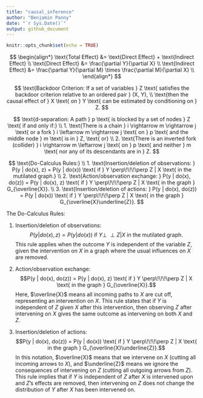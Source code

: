 ```yaml
---
title: "causal_inference"
author: "Benjamin Panny"
date: "`r Sys.Date()`"
output: github_document
---
```


```r
knitr::opts_chunk$set(echo = TRUE)
```

$$
\begin{align*}
\text{Total Effect} &= \text{Direct Effect} + \text{Indirect Effect} \\
\text{Direct Effect} &= \frac{\partial Y}{\partial X} \\
\text{Indirect Effect} &= \frac{\partial Y}{\partial M} \times \frac{\partial M}{\partial X} \\
\end{align*}
$$

$$
\text{Backdoor Criterion: If a set of variables } Z \text{ satisfies the backdoor criterion relative to an ordered pair } (X, Y), \\
\text{then the causal effect of } X \text{ on } Y \text{ can be estimated by conditioning on } Z.
$$

$$
\text{d-separation: A path } p \text{ is blocked by a set of nodes } Z \text{ if and only if:} \\
1. \text{There is a chain } i \rightarrow m \rightarrow j \text{ or a fork } i \leftarrow m \rightarrow j \text{ on } p \text{ and the middle node } m \text{ is in } Z, \text{ or} \\
2. \text{There is an inverted fork (collider) } i \rightarrow m \leftarrow j \text{ on } p \text{ and neither } m \text{ nor any of its descendants are in } Z.
$$

$$
\text{Do-Calculus Rules:} \\
1. \text{Insertion/deletion of observations: } P(y | do(x), z) = P(y | do(x)) \text{ if } Y \perp\!\!\!\perp Z | X \text{ in the mutilated graph.} \\
2. \text{Action/observation exchange: } P(y | do(x), do(z)) = P(y | do(x), z) \text{ if } Y \perp\!\!\!\perp Z | X \text{ in the graph } G_{\overline{X}}. \\
3. \text{Insertion/deletion of actions: } P(y | do(x), do(z)) = P(y | do(x)) \text{ if } Y \perp\!\!\!\perp Z | X \text{ in the graph } G_{\overline{X}\underline{Z}}.
$$

The Do-Calculus Rules:

1. Insertion/deletion of observations: 
$$P(y | do(x), z) = P(y | do(x)) \text{ if } Y \perp\!\!\!\perp Z | X \text{ in the mutilated graph.}$$ 
This rule applies when the outcome $Y$ is independent of the variable $Z$, given the intervention on $X$ in a graph where the usual influences on $X$ are removed.

2. Action/observation exchange: 
$$P(y | do(x), do(z)) = P(y | do(x), z) \text{ if } Y \perp\!\!\!\perp Z | X \text{ in the graph } G_{\overline{X}}.$$
Here, $\overline{X}$ means all incoming paths to $X$ are cut off, representing an intervention on $X$. This rule states that if $Y$ is independent of $Z$ given $X$ after this intervention, then observing $Z$ after intervening on $X$ gives the same outcome as intervening on both $X$ and $Z$.

3. Insertion/deletion of actions: 
$$P(y | do(x), do(z)) = P(y | do(x)) \text{ if } Y \perp\!\!\!\perp Z | X \text{ in the graph } G_{\overline{X}\underline{Z}}.$$
In this notation, $\overline{X}$ means that we intervene on $X$ (cutting all incoming arrows to $X$), and $\underline{Z}$ means we ignore the consequences of intervening on $Z$ (cutting all outgoing arrows from $Z$). This rule implies that if $Y$ is independent of $Z$ after $X$ is intervened upon and $Z$'s effects are removed, then intervening on $Z$ does not change the distribution of $Y$ after $X$ has been intervened on.



